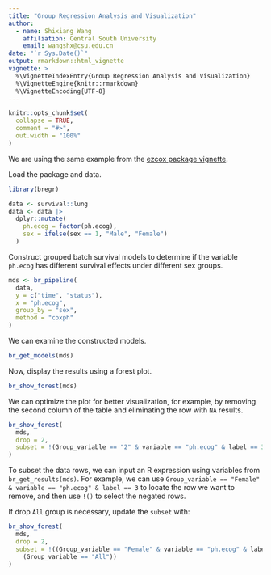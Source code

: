 ```yaml
---
title: "Group Regression Analysis and Visualization"
author: 
  - name: Shixiang Wang
    affiliation: Central South University
    email: wangshx@csu.edu.cn
date: "`r Sys.Date()`"
output: rmarkdown::html_vignette
vignette: >
  %\VignetteIndexEntry{Group Regression Analysis and Visualization}
  %\VignetteEngine{knitr::rmarkdown}
  %\VignetteEncoding{UTF-8}
---
```


```r
knitr::opts_chunk$set(
  collapse = TRUE,
  comment = "#>",
  out.width = "100%"
)
```

We are using the same example from the [ezcox package vignette](https://cran.r-project.org/web/packages/ezcox/vignettes/ezgroup.html).

Load the package and data.

```r
library(bregr)

data <- survival::lung
data <- data |>
  dplyr::mutate(
    ph.ecog = factor(ph.ecog),
    sex = ifelse(sex == 1, "Male", "Female")
  )
```

Construct grouped batch survival models to determine if the variable `ph.ecog` has different survival effects under different sex groups.

```r
mds <- br_pipeline(
  data,
  y = c("time", "status"),
  x = "ph.ecog",
  group_by = "sex",
  method = "coxph"
)
```

We can examine the constructed models.

```r
br_get_models(mds)
```

Now, display the results using a forest plot.

```r
br_show_forest(mds)
```

We can optimize the plot for better visualization, for example, by removing the second column of the table and eliminating the row with `NA` results.

```r
br_show_forest(
  mds,
  drop = 2,
  subset = !(Group_variable == "2" & variable == "ph.ecog" & label == 3)
)
```

To subset the data rows, we can input an R expression using variables from `br_get_results(mds)`. For example, we can use `Group_variable == "Female" & variable == "ph.ecog" & label == 3` to locate the row we want to remove, and then use `!()` to select the negated rows.

If drop `All` group is necessary, update the `subset` with:

```r
br_show_forest(
  mds,
  drop = 2,
  subset = !((Group_variable == "Female" & variable == "ph.ecog" & label == 3) |
    (Group_variable == "All"))
)
```

